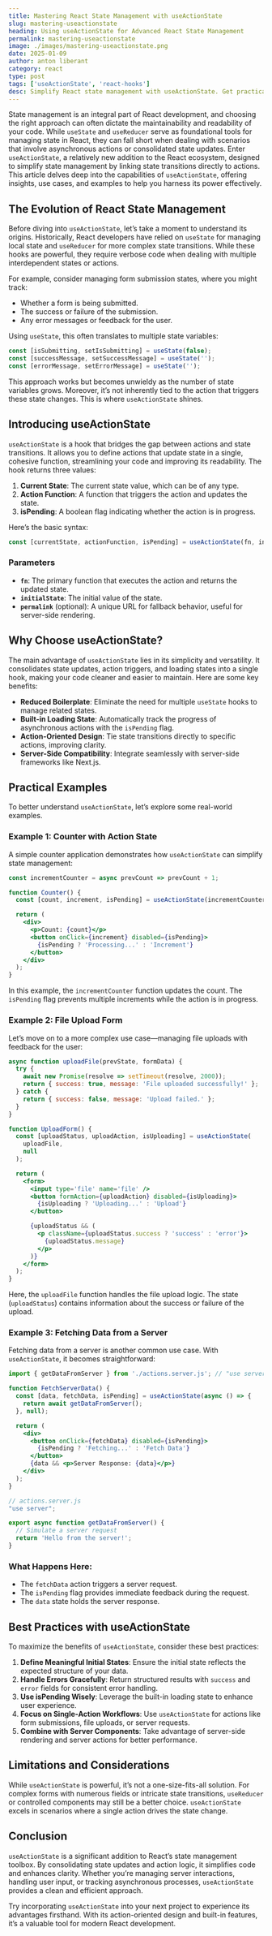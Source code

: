 ```yaml
---
title: Mastering React State Management with useActionState
slug: mastering-useactionstate
heading: Using useActionState for Advanced React State Management
permalink: mastering-useactionstate
image: ./images/mastering-useactionstate.png
date: 2025-01-09
author: anton liberant
category: react
type: post
tags: ['useActionState', 'react-hooks']
desc: Simplify React state management with useActionState. Get practical tips, examples, and best practices to boost performance and maintain cleaner code.
---
```


State management is an integral part of React development, and choosing the right approach can often dictate the maintainability and readability of your code. While `useState` and `useReducer` serve as foundational tools for managing state in React, they can fall short when dealing with scenarios that involve asynchronous actions or consolidated state updates. Enter `useActionState`, a relatively new addition to the React ecosystem, designed to simplify state management by linking state transitions directly to actions. This article delves deep into the capabilities of `useActionState`, offering insights, use cases, and examples to help you harness its power effectively.

## The Evolution of React State Management

Before diving into `useActionState`, let’s take a moment to understand its origins. Historically, React developers have relied on `useState` for managing local state and `useReducer` for more complex state transitions. While these hooks are powerful, they require verbose code when dealing with multiple interdependent states or actions.

For example, consider managing form submission states, where you might track:

- Whether a form is being submitted.
- The success or failure of the submission.
- Any error messages or feedback for the user.

Using `useState`, this often translates to multiple state variables:

```jsx
const [isSubmitting, setIsSubmitting] = useState(false);
const [successMessage, setSuccessMessage] = useState('');
const [errorMessage, setErrorMessage] = useState('');
```

This approach works but becomes unwieldy as the number of state variables grows. Moreover, it’s not inherently tied to the action that triggers these state changes. This is where `useActionState` shines.

## Introducing useActionState

`useActionState` is a hook that bridges the gap between actions and state transitions. It allows you to define actions that update state in a single, cohesive function, streamlining your code and improving its readability. The hook returns three values:

1. **Current State**: The current state value, which can be of any type.
2. **Action Function**: A function that triggers the action and updates the state.
3. **isPending**: A boolean flag indicating whether the action is in progress.

Here’s the basic syntax:

```jsx
const [currentState, actionFunction, isPending] = useActionState(fn, initialState, permalink?);
```

### Parameters

- **`fn`**: The primary function that executes the action and returns the updated state.
- **`initialState`**: The initial value of the state.
- **`permalink`** (optional): A unique URL for fallback behavior, useful for server-side rendering.

## Why Choose useActionState?

The main advantage of `useActionState` lies in its simplicity and versatility. It consolidates state updates, action triggers, and loading states into a single hook, making your code cleaner and easier to maintain. Here are some key benefits:

- **Reduced Boilerplate**: Eliminate the need for multiple `useState` hooks to manage related states.
- **Built-in Loading State**: Automatically track the progress of asynchronous actions with the `isPending` flag.
- **Action-Oriented Design**: Tie state transitions directly to specific actions, improving clarity.
- **Server-Side Compatibility**: Integrate seamlessly with server-side frameworks like Next.js.

## Practical Examples

To better understand `useActionState`, let’s explore some real-world examples.

### Example 1: Counter with Action State

A simple counter application demonstrates how `useActionState` can simplify state management:

```jsx
const incrementCounter = async prevCount => prevCount + 1;

function Counter() {
  const [count, increment, isPending] = useActionState(incrementCounter, 0);

  return (
    <div>
      <p>Count: {count}</p>
      <button onClick={increment} disabled={isPending}>
        {isPending ? 'Processing...' : 'Increment'}
      </button>
    </div>
  );
}
```

In this example, the `incrementCounter` function updates the count. The `isPending` flag prevents multiple increments while the action is in progress.

### Example 2: File Upload Form

Let’s move on to a more complex use case—managing file uploads with feedback for the user:

```jsx
async function uploadFile(prevState, formData) {
  try {
    await new Promise(resolve => setTimeout(resolve, 2000));
    return { success: true, message: 'File uploaded successfully!' };
  } catch {
    return { success: false, message: 'Upload failed.' };
  }
}

function UploadForm() {
  const [uploadStatus, uploadAction, isUploading] = useActionState(
    uploadFile,
    null
  );

  return (
    <form>
      <input type='file' name='file' />
      <button formAction={uploadAction} disabled={isUploading}>
        {isUploading ? 'Uploading...' : 'Upload'}
      </button>

      {uploadStatus && (
        <p className={uploadStatus.success ? 'success' : 'error'}>
          {uploadStatus.message}
        </p>
      )}
    </form>
  );
}
```

Here, the `uploadFile` function handles the file upload logic. The state (`uploadStatus`) contains information about the success or failure of the upload.

### Example 3: Fetching Data from a Server

Fetching data from a server is another common use case. With `useActionState`, it becomes straightforward:

```jsx
import { getDataFromServer } from './actions.server.js'; // "use server"

function FetchServerData() {
  const [data, fetchData, isPending] = useActionState(async () => {
    return await getDataFromServer();
  }, null);

  return (
    <div>
      <button onClick={fetchData} disabled={isPending}>
        {isPending ? 'Fetching...' : 'Fetch Data'}
      </button>
      {data && <p>Server Response: {data}</p>}
    </div>
  );
}

// actions.server.js
"use server";

export async function getDataFromServer() {
  // Simulate a server request
  return 'Hello from the server!';
}
```

### What Happens Here:

- The `fetchData` action triggers a server request.
- The `isPending` flag provides immediate feedback during the request.
- The `data` state holds the server response.

## Best Practices with useActionState

To maximize the benefits of `useActionState`, consider these best practices:

1. **Define Meaningful Initial States**: Ensure the initial state reflects the expected structure of your data.
2. **Handle Errors Gracefully**: Return structured results with `success` and `error` fields for consistent error handling.
3. **Use isPending Wisely**: Leverage the built-in loading state to enhance user experience.
4. **Focus on Single-Action Workflows**: Use `useActionState` for actions like form submissions, file uploads, or server requests.
5. **Combine with Server Components**: Take advantage of server-side rendering and server actions for better performance.

## Limitations and Considerations

While `useActionState` is powerful, it’s not a one-size-fits-all solution. For complex forms with numerous fields or intricate state transitions, `useReducer` or controlled components may still be a better choice. `useActionState` excels in scenarios where a single action drives the state change.

## Conclusion

`useActionState` is a significant addition to React’s state management toolbox. By consolidating state updates and action logic, it simplifies code and enhances clarity. Whether you’re managing server interactions, handling user input, or tracking asynchronous processes, `useActionState` provides a clean and efficient approach.

Try incorporating `useActionState` into your next project to experience its advantages firsthand. With its action-oriented design and built-in features, it’s a valuable tool for modern React development.
